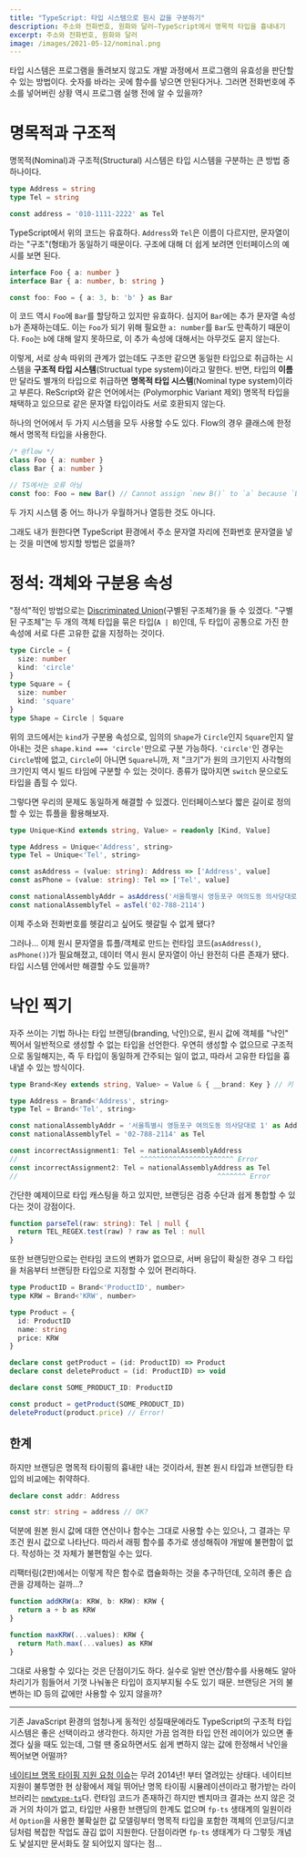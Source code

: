 ```yaml
---
title: "TypeScript: 타입 시스템으로 원시 값을 구분하기"
description: 주소와 전화번호, 원화와 달러—TypeScript에서 명목적 타입을 흉내내기
excerpt: 주소와 전화번호, 원화와 달러
image: /images/2021-05-12/nominal.png
---
```


타입 시스템은 프로그램을 돌려보지 않고도 개발 과정에서 프로그램의 유효성을 판단할 수 있는 방법이다. 숫자를 바라는 곳에 함수를 넣으면 안된다거나. 그러면 전화번호에 주소를 넣어버린 상황 역시 프로그램 실행 전에 알 수 있을까?

# 명목적과 구조적

명목적(Nominal)과 구조적(Structural) 시스템은 타입 시스템을 구분하는 큰 방법 중 하나이다.

```ts
type Address = string
type Tel = string

const address = '010-1111-2222' as Tel
```

TypeScript에서 위의 코드는 유효하다. `Address`와 `Tel`은 이름이 다르지만, 문자열이라는 "구조"(형태)가 동일하기 때문이다. 구조에 대해 더 쉽게 보려면 인터페이스의 예시를 보면 된다.

```ts
interface Foo { a: number }
interface Bar { a: number, b: string }

const foo: Foo = { a: 3, b: 'b' } as Bar
```

이 코드 역시 `Foo`에 `Bar`를 할당하고 있지만 유효하다. 심지어 `Bar`에는 추가 문자열 속성 `b`가 존재하는데도. 이는 `Foo`가 되기 위해 필요한 `a: number`를 `Bar`도 만족하기 때문이다. `Foo`는 `b`에 대해 알지 못하므로, 이 추가 속성에 대해서는 아무것도 묻지 않는다.

이렇게, 서로 상속 따위의 관계가 없는데도 구조만 같으면 동일한 타입으로 취급하는 시스템을 **구조적 타입 시스템**(Structual type system)이라고 말한다. 반면, 타입의 **이름**만 달라도 별개의 타입으로 취급하면 **명목적 타입 시스템**(Nominal type system)이라고 부른다. ReScript와 같은 언어에서는 (Polymorphic Variant 제외) 명목적 타입을 채택하고 있으므로 같은 문자열 타입이라도 서로 호환되지 않는다.

하나의 언어에서 두 가지 시스템을 모두 사용할 수도 있다. Flow의 경우 클래스에 한정해서 명목적 타입을 사용한다.

```ts
/* @flow */
class Foo { a: number }
class Bar { a: number }

// TS에서는 오류 아님
const foo: Foo = new Bar() // Cannot assign `new B()` to `a` because `B` is incompatible with `A`.
```

두 가지 시스템 중 어느 하나가 우월하거나 열등한 것도 아니다.

그래도 내가 원한다면 TypeScript 환경에서 주소 문자열 자리에 전화번호 문자열을 넣는 것을 미연에 방지할 방법은 없을까?

# 정석: 객체와 구분용 속성

"정석"적인 방법으로는 [Discriminated Union](https://www.typescriptlang.org/docs/handbook/2/narrowing.html#discriminated-unions)(구별된 구조체?)을 들 수 있겠다. "구별된 구조체"는 두 개의 객체 타입을 묶은 타입(`A | B`)인데, 두 타입이 공통으로 가진 한 속성에 서로 다른 고유한 값을 지정하는 것이다.

```ts
type Circle = {
  size: number
  kind: 'circle'
}
type Square = {
  size: number
  kind: 'square'
}
type Shape = Circle | Square
```

위의 코드에서는 `kind`가 구분용 속성으로, 임의의 `Shape`가 `Circle`인지 `Square`인지 알아내는 것은 `shape.kind === 'circle'`만으로 구분 가능하다. `'circle'`인 경우는 `Circle`밖에 없고, `Circle`이 아니면 `Square`니까, 저 "크기"가 원의 크기인지 사각형의 크기인지 역시 빌드 타임에 구분할 수 있는 것이다. 종류가 많아지면 `switch` 문으로도 타입을 좁힐 수 있다.

그렇다면 우리의 문제도 동일하게 해결할 수 있겠다. 인터페이스보다 짧은 길이로 정의할 수 있는 튜플을 활용해보자.

```ts
type Unique<Kind extends string, Value> = readonly [Kind, Value]

type Address = Unique<'Address', string>
type Tel = Unique<'Tel', string>

const asAddress = (value: string): Address => ['Address', value]
const asPhone = (value: string): Tel => ['Tel', value]

const nationalAssemblyAddr = asAddress('서울특별시 영등포구 여의도동 의사당대로 1')
const nationalAssemblyTel = asTel('02-788-2114')
```

이제 주소와 전화번호를 헷갈리고 싶어도 헷갈릴 수 없게 됐다?

그러나... 이제 원시 문자열을 튜플/객체로 만드는 런타임 코드(`asAddress()`, `asPhone()`)가 필요해졌고, 데이터 역시 원시 문자열이 아닌 완전히 다른 존재가 됐다. 타입 시스템 안에서만 해결할 수도 있을까?

# 낙인 찍기

자주 쓰이는 기법 하나는 타입 브랜딩(branding, 낙인)으로, 원시 값에 객체를 "낙인" 찍어서 일반적으로 생성할 수 없는 타입을 선언한다. 우연히 생성할 수 없으므로 구조적으로 동일해지는, 즉 두 타입이 동일하게 간주되는 일이 없고, 따라서 고유한 타입을 흉내낼 수 있는 방식이다.

```ts
type Brand<Key extends string, Value> = Value & { __brand: Key } // 키 이름은 아무거나 가능

type Address = Brand<'Address', string>
type Tel = Brand<'Tel', string>

const nationalAssemblyAddr = '서울특별시 영등포구 여의도동 의사당대로 1' as Address
const nationalAssemblyTel = '02-788-2114' as Tel

const incorrectAssignment1: Tel = nationalAssemblyAddress
//                              ^^^^^^^^^^^^^^^^^^^^^^^ Error
const incorrectAssignment2: Tel = nationalAssemblyAddress as Tel
//                                                 ^^^^^^^ Error
```

간단한 예제이므로 타입 캐스팅을 하고 있지만, 브랜딩은 검증 수단과 쉽게 통합할 수 있다는 것이 강점이다.

```ts
function parseTel(raw: string): Tel | null {
  return TEL_REGEX.test(raw) ? raw as Tel : null
}
```

또한 브랜딩만으로는 런타임 코드의 변화가 없으므로, 서버 응답이 확실한 경우 그 타입을 처음부터 브랜딩한 타입으로 지정할 수 있어 편리하다.

```ts
type ProductID = Brand<'ProductID', number>
type KRW = Brand<'KRW', number>

type Product = {
  id: ProductID
  name: string
  price: KRW
}

declare const getProduct = (id: ProductID) => Product
declare const deleteProduct = (id: ProductID) => void

declare const SOME_PRODUCT_ID: ProductID

const product = getProduct(SOME_PRODUCT_ID)
deleteProduct(product.price) // Error!
```

## 한계

하지만 브랜딩은 명목적 타이핑의 흉내만 내는 것이라서, 원본 원시 타입과 브랜딩한 타입의 비교에는 취약하다.

```ts
declare const addr: Address

const str: string = address // OK?
```

덕분에 원본 원시 값에 대한 연산이나 함수는 그대로 사용할 수는 있으나, 그 결과는 무조건 원시 값으로 나타난다. 따라서 래핑 함수를 추가로 생성해줘야 개발에 불편함이 없다. 작성하는 것 자체가 불편함일 수는 있다.

리팩터링(2판)에서는 이렇게 작은 함수로 캡슐화하는 것을 추구하던데, 오히려 좋은 습관을 강제하는 걸까...?

```ts
function addKRW(a: KRW, b: KRW): KRW {
  return a + b as KRW
}

function maxKRW(...values): KRW {
  return Math.max(...values) as KRW
}
```

그대로 사용할 수 있다는 것은 단점이기도 하다. 실수로 일반 연산/함수를 사용해도 알아차리기가 힘들어서 기껏 나눠놓은 타입이 흐지부지될 수도 있기 때문. 브랜딩은 거의 불변하는 ID 등의 값에만 사용할 수 있지 않을까?

---

기존 JavaScript 환경의 엄청나게 동적인 성질때문에라도 TypeScript의 구조적 타입 시스템은 좋은 선택이라고 생각한다. 하지만 가끔 엄격한 타입 안전 레이어가 있으면 좋겠다 싶을 때도 있는데, 그럴 땐 중요하면서도 쉽게 변하지 않는 값에 한정해서 낙인을 찍어보면 어떨까?

[네이티브 명목 타이핑 지원 요청 이슈](https://github.com/Microsoft/Typescript/issues/202)는 무려 2014년! 부터 열려있는 상태다. 네이티브 지원이 불투명한 현 상황에서 제일 뛰어난 명목 타이핑 시뮬레이션이라고 평가받는 라이브러리는 [`newtype-ts`](https://github.com/gcanti/newtype-ts)다. 런타임 코드가 존재하긴 하지만 벤치마크 결과는 쓰지 않은 것과 거의 차이가 없고, 타입만 사용한 브랜딩의 한계도 없으며 `fp-ts` 생태계의 일원이라서 `Option`을 사용한 불확실한 값 모델링부터 명목적 타입을 포함한 객체의 인코딩/디코딩처럼 복잡한 작업도 끊김 없이 지원한다. 단점이라면 `fp-ts` 생태계가 다 그렇듯 개념도 낯설지만 문서화도 잘 되어있지 않다는 점...
